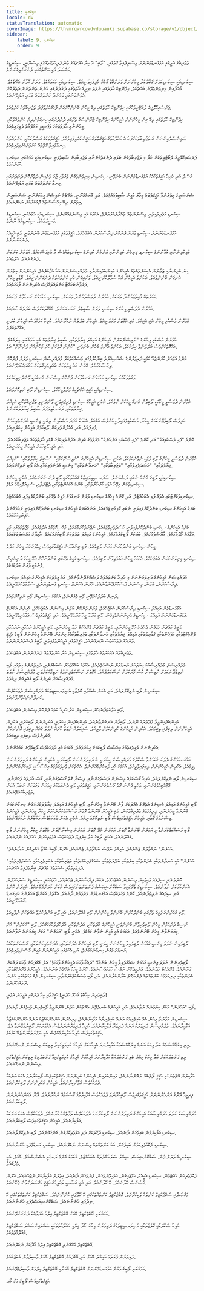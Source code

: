 ```yaml
---
title: ސިކުނޑި
locale: dv
statusTranslation: automatic
coverImage: https://lhvmrqwrcowdvduuaukz.supabase.co/storage/v1/object/public/strapi-uploads/small_cover-educacion-fundamental.webp-2d51a7828a2b1309555be27f7e2a61a0.webp
sidebar:
    label: 9. ސިކުނޑި
    order: 9
---
```

ތަޖުރިބާގެ އަލީގައި އަޅުގަނޑުމެންނަށް ވިސްނިފައިވާ ގޮތުގައި، "ލޯބި" އޭ ކިޔާ އެއްޗެއްގެ މާނަ ފުރިހަމަގޮތެއްގައި ވިސްނޭނީ، ސިކުނޑީގެ މައްސަލަ ފުރިހަމަގޮތެއްގައި ދެނެގަނެވިގެންނެވެ.

ސިކުނޑިއަކީ ސިކުނޑިކަމަށް ޤަބޫލުކުރާ މީހުންނަށް ވަރަށްބޮޑު ގޯހެއް ހެދިފައިވަނީއެވެ. ސިކުނޑިއަކީ ހަކަތައެކެވެ. ވަރަށް އޮމާން އެއްޗެކެވެ. މާއްދާއިން މިނިވަންވެވޭނެ އެއްޗެކެވެ. ހިޕްނޮޓިކް ހާލަތުގައި ނުވަތަ ނިދީގެ ހާލަތުގައި ދުރުދުރުގައި ހުންނަ ތަންތަނަށް ދަތުރުކޮށް އެތަންތަނުގައި ވަމުންދާ ކަންތައްތައް ބަލައި އަޑުއިވޭނެއެވެ.

ޕެރަސައިކޮލޮޖީގެ ލެބޯޓްރީތަކުގައި ހިޕްނޮޓިކް ހާލަތުގައި ތިބޭ މީހުން ބޭނުންކޮށްގެން ފާހަގަކުރެވޭފަދަ ތަޖުރިބާތައް ކުރެވެއެވެ.

ހިޕްނޮޓިކް ހާލަތުގައި ތިބޭ ގިނަ މީހުންނަށް އެމީހުންގެ ހިޕްނޮޓިކް ޓްރާންސްގެ ތެރޭގައި ދުރުދުރުގައި ހިނގަމުންދިޔަ ކަންތައްތަކާއި، މީހުންނާއި ޙާލަތުތަކުގެ ތަފްސީލީ މަޢުލޫމާތު ދެވިފައިވެއެވެ.

ސައިންސްވެރިންނަށް އެ ތަޖުރިބާތަކަށްފަހު އެ މަޢުލޫމާތުގެ ޙަޤީޤަތްތައް ޔަޤީންކުރެވިފައިވެއެވެ. ޙަޤީޤަތްތަކުގެ އަސްލުކަމާއި، ކަންތައްތައް ހިނގާފައިވާ ގޮތްތައް ކަށަވަރުކުރެވިފައިވެއެވެ.

ޕެރަސައިކޮލޮޖީގެ ލެބޯޓްރީތަކުން ކުރާ މި ތަޖުރިބާތަކުން ބަލައި ދެނެގަތުމުންނާއި ތަޖުރިބާއިން ސާބިތުވަނީ ސިކުނޑިއަކީ ހަމައެކަނި ސިކުނޑި ނޫންކަމެވެ.

އަސްލު އަދި ހުރިހާ ޙަޤީޤަތަކާއެކު އަޅުގަނޑުމެންނަށް ބުނެވޭނީ ސިކުނޑިން މިނިވަންވެގެން ވަގުތާއި ޖާގަ ތެރެއިން ދަތުރުކޮށް ދުރުދުރުގައި ހިނގާ ކަންތައްތައް ބަލައި އަޑުއިވޭނެއެވެ.

ސެންސަރީގެ އިތުރުންވާ ޙަޤީޤަތްތައް މިހާރު މުޅީން ސާބިތުވެއްޖެއެވެ. އަދި މޮޔައެއްނޫނީ، އެއްޗެއް ނުވިސްނޭ މީހަކަށްނޫނީ ސެންސަރީން އިތުރަށް ލިބޭ އިޙްސާސްތައް ދޮގުކުރާކަށް ނުކެރޭނެއެވެ.

ސިކުނޑި އުފެދިފައިވަނީ ވިސްނުންތައް ތައްޔާރުކުރުމަށެވެ. އެކަމަކު އެއީ ވިސްނުމެއްނޫނެވެ. ސިކުނޑިއަކީ ހަމައެކަނި ސިކުނޑީގެ ވަސީލަތެކެވެ. ސިކުނޑިއެއް ނޫނެވެ.

އަޅުގަނޑުމެންނަށް ސިކުނޑި ވަރަށް ފުންކޮށް ދިރާސާކުރަން އެބަޖެހެއެވެ. ޙަޤީޤަތުގައި އަޅުގަނޑުމެން ބޭނުންވަނީ ލޯބި އެކީއެކު ދެނެގަންނާށެވެ.

ކުދިކުދިންނާއި ޒުވާނުންގެ ސިކުނޑި، ފިރިހެން ކުދިންނާއި އަންހެން ކުދިންގެ ސިކުނޑިތައްވެސް މާ ލުއިފަސޭހައެވެ. އަވަހަށް ކަންކަން ދެނެގަނެއެވެ. ހަލުވެއެވެ.

ގިނަ ކުދިންނާއި ޒުވާނުން އެކިކަންތައްތައް އެމީހުންގެ މައިންބަފައިންނާއި މުދައްރިސުންނަށް އަހާ އުފާކުރެއެވެ. އެމީހުންނަށް އިތުރަށް އެނގެން ބޭނުންވެއެވެ. އެހެންވެ އެމީހުން އަހާ ސުވާލުކުރަނީއެވެ. ވަށައިގެން ހުރި ކަންތައްތައް ދެނެގަންނަނީއެވެ. ބޮޑެތި މީހުން ފަރުވާނުބަހައްޓާ ކަންތައްތައްވެސް އެކުދިންނަށް ފާހަގަވެއެވެ.

އަހަރުތައް ފާއިތުވަމުންދާ ވަރަކަށް، އުމުރުން ދުވަސްވަމުންދާ ވަރަކަށް، ސިކުނޑި މަޑުމަޑުން ގަނޑުވާން ފަށައެވެ.

އުމުރުން ދުވަސްވީ މީހުންގެ ސިކުނޑި ވަރަށް ސާބިތެވެ. ގަހަނގަހަނެވެ. އެއްގޮތަކަށްވެސް ބަދަލެއް ނާދެއެވެ.

އުމުރުން މުސްކުޅި މީހުން އެއީ އެއީއެވެ. އަދި އެގޮތަށް މަރުވަނީއެވެ. އެމީހުން ބަދަލެއް ނުކުރާނެއެވެ. ހުރިހާ ކަމެއްވެސް އެމީހުން ކުރަނީ އެއްގޮތަކަށެވެ.

އުމުރުން މުސްކުޅި މީހުންގެ "ނުވިސްނޭކަން"، އެމީހުންގެ އަމިއްލަ ޚިޔާލުތަކާއި، ސާބިތު ޚިޔާލުތައް އެއީ ހަމައެކަނި ހިލައެކެވެ. އެއްގޮތަކަށްވެސް ބަދަލުނުވާ ހިލައެކެވެ. އެހެންވެ އާންމު ބަހުން ބުނެވެނީ "ހުންނަ ގޮތަކަށް ހުރެ މަހާނައަށް ވަންނާށޭ" އެވެ.

އެންމެ އަވަހަށް ކުރަންޖެހޭ ކަމަކީ ދަރިވަރުންގެ ޝަޚްޞިއްޔަތު ބިނާކުރުމުގައި މަސައްކަތްކުރާ މުދައްރިސުން ސިކުނޑި ވަރަށް ފުންކޮށް ދިރާސާކުރުމެވެ. އޭރުން އައު ޖީލުތަކަށް ބުއްދިވެރިގޮތަކަށް މަގުދައްކާދެވޭނެއެވެ.

ވަގުތުތަކާއެކު ސިކުނޑި މަޑުމަޑުން ގަނޑުވާކަން ފުންކޮށް ވިސްނަން އެނގުމަކީ ވޭންދެނިވިކަމެކެވެ.

ސިކުނޑިއަކީ ޙަޤީޤީ އެއްޗެހީގެ މަރާލާމީހާއެވެ. ސިކުނޑިން ލޯބި ނެތިކޮށްލައެވެ.

އުމުރުން ދުވަސްވީ މީހާއަކީ ލޯބިވާން އެނގޭ މީހަކަށް ނުވެއެވެ. އެހެނީ އެމީހާގެ ސިކުނޑި ފުރިފައިވަނީ ވޭންދެނިވި ތަޖުރިބާތަކާއި، އަމިއްލަ ޚިޔާލުތަކާއި، ދަގަނޑުތިލަފަދަ ސާބިތު ޚިޔާލުތަކުންނެވެ.

އަދިވެސް ލޯބިވެވޭނެކަމަށް ހީކުރާ، މުސްކުޅިވެފައިވާ މީހުންވެސް އުޅެއެވެ. އެކަމަކު އެފަދަ މުސްކުޅިން ތިބެނީ ޖިންސީ އެދުންވެރިކަމުން ފުރިފައެވެ. އަދި އެއެދުންވެރިކަން ލޯބިކަމަށް އެމީހުން ހީކުރަނީއެވެ.

ކޮންމެ "ފެހި މުސްކުޅިއަކު" އަދި ކޮންމެ "ފެހި މުސްކުޅި އަންހެނަކު" މަރުވުމުގެ ކުރިން އެދުންވެރިކަމުގެ ބޮޑެތި ހާލަތްތަކެއް ތަޖުރިބާކުރެއެވެ. އަދި އެއީ ލޯބިކަމަށް އެމީހުން ހީކުރަނީއެވެ.

އުމުރުން ދުވަސްވީ މީހުންގެ ލޯބި ވުމަކީ ނުވާނެކަމެކެވެ. އެހެނީ ސިކުނޑިން އެމީހުންގެ "ނުވިސްނޭކަމާއި" "ސާބިތު ޚިޔާލުތަކާއި" "އަމިއްލަ ޚިޔާލުތަކާއި" "ހަސަދަވެރިވުމާއި" "ތަޖުރިބާތަކާއި" "ހަނދާންތަކާއި" ޖިންސީ އެދުންވެރިކަމާއި އެކު ލޯބި ނެތިކޮށްލައެވެ.

ސިކުނޑިއަކީ ލޯބީގެ އެންމެ ނުބައި ދުޝްމަނެވެ. ސުޕަރ ސިވިލައިޒްޑް ޤައުމުތަކުގައި ލޯބި ދެނެ ނުގަނެވެއެވެ. އެހެނީ މީހުންގެ ސިކުނޑިތަކުން އިވޭހާ އަޑަކީ ކާރުޚާނާތަކާއި، ބޭންކު އެކައުންޓުތަކާއި، ޕެޓްރޯލާއި، ސެލިއުލޮއިޑްގެ އަޑެވެ.

ސިކުނޑިތަކަށްޓަކައި އެތައް ފުޅި އެބަހުއްޓެވެ. އަދި ކޮންމެ މީހެއްގެ ސިކުނޑި ވަރަށް ރަނގަޅަށް ފުޅީގެ ތެރޭގައި ބަންދުކުރެވިފައި އެބަހުއްޓެވެ.

ބަޔަކު އެމީހުންގެ ސިކުނޑި ބަންދުކޮށްފައިވަނީ ނުބައި ކޮމިއުނިޒަމްގައެވެ. އަނެއްބަޔަކު އެމީހުންގެ ސިކުނޑި ބަންދުކޮށްފައިވަނީ ރަޙުމެއްނެތް ކެޕިޓަލިޒަމްގައެވެ.

ބަޔަކު އެމީހުންގެ ސިކުނޑި ބަންދުކޮށްފައިވަނީ ހަސަދަވެރިވުމުގައެވެ. ނަފްރަތުކުރުމުގައެވެ. މުއްސިކޮވުމުގެ އެދުމުގައެވެ. މުޖުތަމަޢުގައި މަތީ މަޤާމެއް ހޯދުމުގައެވެ. މާޔޫސްވުމުގައެވެ. ބަޔަކަށް ލޯބިކުރުމުގައެވެ. އެމީހުންގެ އަމިއްލަ ތަދުތަކަށް ލޯބިކުރުމުގައެވެ. އާއިލާގެ މައްސަލަތަކުގައެވެ.

މީހުން ސިކުނޑި ބަންދުކުރަން ވަރަށް ލޯބިވެއެވެ. ފުޅި ބިންދާލަން ޙަޤީޤަތުގައިވެސް ހިތްވަރުކުރާ މީހުން މަދެވެ.

ސިކުނޑި މިނިވަންކުރަން އެބަޖެހެއެވެ. އެކަމަކު މީހުން އަޅުވެތިވާން ލޯބިވެއެވެ. ސިކުނޑި ފުޅީގެ ތެރޭގައި ބަންދުނުކޮށް އުޅޭ މީހަކު ދުނިޔެއިން ފެނުމަކީ ވަރަށް މަދުކަމެކެވެ.

މުދައްރިސުން އެމީހުންގެ ދަރިވަރުންނަށް މި ހުރިހާ ކަންތައްތައް ދަސްކޮށްދޭންވާނެއެވެ. އައު ޖީލުތަކަށް އެމީހުންގެ އަމިއްލަ ސިކުނޑި ދިރާސާކުރަން، ބަލަން، ވިސްނަން ދަސްކޮށްދޭންވާނެއެވެ. އޭރުން އެކަންޏޭ ސިކުނޑި ގަނޑުވިޔަނުދީ ސަލާމަތްކުރެވޭނީއެވެ.

ދުނިޔެ ބަދަލުކުރެވޭނީ ލޯބި ވެގެންނެވެ. އެކަމަކު ސިކުނޑިން ލޯބި ނެތިކޮށްލައެވެ.

އަޅުގަނޑުމެން އަމިއްލަ ސިކުނޑި ދިރާސާކުރަން އެބަޖެހެއެވެ. ވަރަށް ފުންކޮށް ބަލަން ވިސްނަން އެބަޖެހެއެވެ. އެއިރުން އެކަންޏޭ އަޅުގަނޑުމެންނަށް އަމިއްލަ ސިކުނޑީގެ ވެރިންނަށްވެވިގެން، ލޯބި މަރާލާ މީހާ މަރާލެވޭނީއެވެ. އަދި ޙަޤީޤަތުގައިވެސް އުފާވެރިވެވޭނީއެވެ.

ލޯބީގެ މައްޗަށް ހުވަފެން ދެކެދެކެ އުޅޭ މީހުންނާއި، ލޯބީގެ މައްޗަށް ޕްރޮޖެކްޓް ހަދާ މީހުންނާއި، ލޯބި އެމީހުންގެ ރުހުމާއި ނުރުހުމާއި ޕްރޮޖެކްޓުތަކާއި ހުވަފެންތަކާއި ޤަވާއިދުތަކާއި އަމިއްލަ ޚިޔާލުތަކާއި ހަނދާންތަކާއި ތަޖުރިބާތަކާއެކު ހިންގަން ބޭނުންވާ މީހުންނަށް ލޯބީގެ ޙަޤީޤީ މާނައެއް ދުވަހަކުވެސް ނޭނގޭނެއެވެ. ޙަޤީޤަތުގައި އެމީހުންވެފައިވަނީ ލޯބީގެ ދުޝްމަނުންނަށެވެ.

ތަޖުރިބާތައް އެއްކުރުމުގެ ހާލަތުގައި ސިކުނޑިން ކުރާ ކަންތައްތައް ދެނެގަންނަން އެބަޖެހެއެވެ.

މުދައްރިސަކު، މުދައްރިސާއަކު ގިނަފަހަރު ރަނގަޅަށް ނަސޭހަތްދެއެވެ. އެކަމަކު ބައެއްފަހަރު ސަބަބެއްނެތި، ދަރިވަރުންގެ ހިތުގައި ލޯބި ނެތިވެދާނެކަމަށް ނުވިސްނާ ހުސް މޮޔަކަމުން ނަސޭހަތްދެއެވެ. އެގޮތަށް ނަސޭހަތްދިނުމުގެ ނަތީޖާއަކަށްވަނީ މުދައްރިސަށް ނުވަތަ މުދައްރިސާއަށް ކުދިންގެ ލޯބި ގެއްލިގެން ދިއުމެވެ.

ސިކުނޑިން ލޯބި ނެތިކޮށްލައެވެ. އަދި އެކަން ސްކޫލާއި ކޮލެޖާއި ޔުނިވަރސިޓީތަކުގެ މުދައްރިސުން ދުވަހަކުވެސް ހަނދާންނައްތާންވާނެއެވެ.

ލޯބި ހަލާކުވެދާނެހެން ސިކުނޑިން ކުރާ ހުރިހާ ކަމެއް ފުންކޮށް ވިސްނަން އެބަޖެހެއެވެ.

މައިންބަފައިންވީމާ ފުދޭވަރެއް ނޫނެވެ. ލޯބިވާން އެނގެންވާނެއެވެ. މައިންބަފައިން ހީކުރަނީ އެކުދިންނަށް ލޯބިކުރަނީ އެކުދިން އެމީހުންނަށް ލިބިފައި ތިބީމައެވެ. އެކުދިން އެމީހުންގެ ކުދިންކަމަށް ވާތީއެވެ. ސައިކަލެއް ނުވަތަ ކާރެއް ނުވަތަ ގެއެއް ލިބިފައި އޮންނަހެން އެކުދިންވެސް ލިބިފައި ތިބީމައެވެ.

އެކުދިންނަށް ވެރިވެގަތުމުގެ އިޙްސާސް ލޯބިކަމަށް ހީކުރެވެއެވެ. އެކަމަކު އެއީ ދުވަހަކުވެސް ލޯބިވެވޭނެ ކަމެއްނޫނެވެ.

އަޅުގަނޑުމެންގެ ދެވަނަ ގެކަމަށްވާ ސްކޫލުގެ މުދައްރިސުން ހީކުރަނީ އެ ދަރިވަރުންނަށް ލޯބިކުރަނީ އެކުދިން އެމީހުންގެ ދަރިވަރުންނަށް ވީމައެވެ. އެކުދިން އެމީހުންނަށް ލިބިފައިވާތީއެވެ. އެކަމަކު އެއީ ލޯބިކުރުމެއްނޫނެވެ. އެއްޗަކަށް ވެރިވެގަތުމުގެ އިޙްސާސަކީ ލޯބިކުރުމެއްނޫނެވެ.

ސިކުނޑިން ލޯބި ނެތިކޮށްލައެވެ. ހުރިހާ ގޯސްކަމެއް ވިސްނަން ދަސްވެގެންނާއި، ވިސްނާ ގޮތް ގޯސްވެގެންނާއި، ގޯސް އާދަތައް ވެގެންނާއި، އޮޓޮމެޓިކްވެގެންނާއި، ތަކެތި ފެންނަ ގޮތް ގޯސްވެގެންނާއި، ޙަޤީޤަތުގައި ލޯބި ދެނެގަތުމުގެ އިތުރަށް ވަގުތަކަށް ނުބަލާ އެކަން ތަޖުރިބާކުރެވޭނެއެވެ.

ލޯބި އެމީހުންގެ އަމިއްލަ މެޝިންގެ އެތެރޭގެ އެއްޗަކަށް ވާން ބޭނުންވާ މީހުންނާއި، ލޯބި އެމީހުންގެ އަމިއްލަ ޚިޔާލުތަކުގެ މަގުން ހިނގާނެކަމަށް ބޭނުންވާ މީހުންނާއި، ދިރިއުޅުމުގެ ތަޖުރިބާތަކުން، ލޯބި އެމީހުން ބޭނުންވާ ގޮތަށް މަސައްކަތްކުރާނެކަމަށް ހީކުރާ މީހުންނާއި، އެމީހުންގެ ވިސްނުމުގެ ގޮތާއި، އެމީހުން ޙަޤީޤަތުގައިވެސް ލޯބި ނެތިކޮށްލަނީއެވެ. އެހެނީ އެކަން ދުވަހަކުވެސް މަޖުބޫރެއް ނުކުރެވޭނެއެވެ.

ލޯބި މަސައްކަތްކުރަންވާނީ އަހަރެން ބޭނުންވާ ގޮތަށް، އަހަރެން އެދޭ ގޮތަށް، އަހަރެން ވިސްނާ ގޮތަށް، އެގޮތަށް ހީކުރާ މީހުންނަށް ލޯބި ގެއްލޭނެއެވެ. އެހެނީ ލޯބީގެ ކަލާ ކިޔުޕިޑް، ދުވަހަކުވެސް އަޅުވެތިކުރަން ހުއްދައެއް ނުދޭނެއެވެ.

"އަހަރެން" ނައްތާލަން ޖެހޭނެއެވެ. އަމިއްލަ ނަފްސު ނައްތާލަން ޖެހޭނެއެވެ. އޭރުން ލޯބީގެ ކުއްޖާ ގެއްލިގެން ނުދާނެއެވެ.

"އަހަރެން" އަކީ ހަނދާންތަކާއި އެދުންތަކާއި ބިރުތަކާއި ނަފްރަތުތަކާއި ޝައުޤުވެރިކަންތަކާއި ތަޖުރިބާތަކާއި އެކަނިވެރިކަމާއި ހަސަދަވެރިވުމާއި ދަހިވެތިވުމާއި ޝަހުވަތުގެ މައްޗަށް ބިނާވެފައިވާ އެއްޗެކެވެ.

ކޮންމެ އުނި ސިފައެއް ވަކިވަކިން ވިސްނަން އެބަޖެހެއެވެ. އެކަން ދިރާސާކުރަން ޖެހޭނެއެވެ. ހަމައެކަނި ސިކުނޑީގެ ސަރަޙައްދުން އެކަންކުރާކަށް ނުވާނެއެވެ. ސިކުނޑީގެ ތެރޭގައިވާ ސަބްކޮންޝިއަސްގެ ފުންތަންތަނުގައިވެސް އެކަން ކުރަންޖެހޭނެއެވެ. އެއިރުން ކޮންމެ އުނި ސިފައެއް ނެތިވެދާނެއެވެ. ކޮންމެ ވަގުތަކުވެސް އަޅުގަނޑުމެން މަރުވަމުން ދާނެއެވެ. އެގޮތަށް އެކަންޏޭ އަހަރެންގެ ހަށިގަނޑު ރޫޅާލެވޭނީއެވެ.

ލޯބި އަހަރެންގެ ފުޅީގެ ތެރޭގައި ބަންދުކުރަން ބޭނުންވާ މީހުންނަށް ލޯބި ގެއްލޭނެއެވެ. އެއީ ލޯބި ބަންދުކުރެވޭ އެއްޗަކަށް ނުވާތީއެވެ.

ނަސީބު ދެރަކަމުން މީހުން ލޯބިވެރިވާން ބޭނުންވަނީ އެމީހުންގެ އާދަތަކާއި، އެދުންތަކާއި، އާދަކާދަތަކާއެކުގައެވެ. ލޯބި "އަހަރެން" އަށް ކިޔަމަންވާން މީހުން ބޭނުންވެއެވެ. އެކަމަކު އެއީ މުޅީން ނުވާނެ ކަމެކެވެ. އެހެނީ ލޯބި "އަހަރެން" އަކަށް ކިޔަމަނެއް ނުވާނެއެވެ.

ލޯބިވެރިން ނުވަތަ ޖިންސީ ގުޅުމަށް ލޯބިވެރިވާ މީހުންނަށް ހީވަނީ ލޯބި އެމީހުންގެ އެދުންތަކާއި، އެދުންވެރިކަންތަކާއި، ގޯސްކަންތަކާއެކު ރަނގަޅު މަގުން ހިނގާނެކަމަށެވެ. އަދި އެކަމުގައި އެމީހުންނަށް މުޅީން ގޯސްހެދިފައިވެއެވެ.

ލޯބިވެރިންނޭ ނުވަތަ ޖިންސީ ގުޅުމަށް ޝައުޤުވެރިވާ މީހުން ބުނެއުޅޭ "ދައްކާ ވާހަކަ ދެމީހުންގެ ވާހަކަ!" އެވެ. އޭގެފަހުން ވާހަކަ ދައްކަން ފަށާނެއެވެ. ޕްރޮޖެކްޓް ހަދާނެއެވެ. އުންމީދުކޮށް ނަފްސު ހަމަޖައްސާނެއެވެ. ކޮންމެ މީހަކު އެއްޗެއް ބުނާނެއެވެ. އެމީހުންގެ ޕްރޮޖެކްޓްތަކާއި އެދުންތަކާއި ދިރިއުޅުމުގެ ކަންތައްތައް ފެންނަގޮތް ބަޔާންކުރާނެއެވެ. އަދި ލޯބި މަސައްކަތްކުރަންވާނީ ސިކުނޑިން ދެކޭ މަގުތަކުގައި ހުންނަ ރޭލެއްހެންނެވެ.

ލޯބިވެރިން ކިހާބޮޑު ގޯހެއް ހަދަނީ! ޙަޤީޤަތާއި ކިހާ ދުރުގައި އެމީހުން އުޅެނީ!

ލޯބި "އަހަރެން" އަކަށް ކިޔަމަނެއް ނުވާނެއެވެ. އަދި އެމީހުންގެ ބަނދެވޭނެ އެއްޗަކަށް ހަދަން ބޭނުންވީމާ ލޯބިވެރިން ވަކިވެގެން ދާނެއެވެ.

ސިކުނޑިން އަޅާނުލާ މީހުން އެއް ބައިވެރިއަކު އަނެއް ބައިވެރިޔާއާ އަޅާކިޔާނެއެވެ. ފިރިހެނުން އަންހެންކުއްޖަކު އަނެއް އަންހެންކުއްޖާއާ އަޅާކިޔާނެއެވެ. މުދައްރިސުން ދަރިވަރަކު އަނެއް ދަރިވަރާ އަޅާކިޔާނެއެވެ. ހުރިހާ ދަރިވަރުންނަށްވެސް އެއްވަރަކަށް ލޯބިނުވެވޭނެތާ އެވެ. ޙަޤީޤަތުގައިވެސް ހުރިހާ އަޅާކިޔުމެއްވެސް އެއީ ނަފްރަތުކުރަންޖެހޭ ކަމެކެވެ.

ރީތި އިރުއޮއްސުމެއް ބަލާ މީހަކު އަނެއް އިރުއޮއްސުމަކާ އަޅާކިޔާނަމަ އެމީހާއަކަށް އެމީހާގެ ކުރިމަތީގައިވާ ރީތިކަން ވިސްނަން ނޭނގޭނެއެވެ.

ރީތި ފަރުބަދައަކަށް ބަލާ މީހަކު އިއްޔެ ބެލި ފަރުބަދައަކާ އަޅާކިޔާނަމަ އެމީހާއަށް އެމީހާގެ ކުރިމަތީގައިވާ ފަރުބަދައިގެ ރީތިކަން ޙަޤީޤަތުގައި ވިސްނަން ނޭނގޭނެއެވެ.

އަޅާކިޔުން އޮތްތަނުގައި ޙަޤީޤީ ލޯތްބެއް ނުއޮންނާނެއެވެ. މައިންބަފައިން އެމީހުންގެ ކުދިންނަށް ޙަޤީޤަތުގައިވެސް ލޯބިކުރާނަމަ އެކަކު އަނެކަކާ ދުވަހަކުވެސް އަޅާނުކިޔާނެއެވެ. އެމީހުން އެކުދިންނަށް ލޯބިކުރާނެއެވެ.

ފިރިމީހާ އޭނާގެ އަންހެނުންނަށް ޙަޤީޤަތުގައިވެސް ލޯބިކުރާނަމަ ދުވަހަކުވެސް އަޅާކިޔުމުގެ ގޯސްކަމެއް ނުކުރާނެއެވެ. އޭނާ އެއަންހެނުންނަށް ލޯބިކުރާނެއެވެ.

މުދައްރިސަކު ނުވަތަ މުދައްރިސާއަކު އެމީހުންގެ ދަރިވަރުންނަށް ލޯބިކުރާނަމަ ދުވަހަކުވެސް ތަފާތެއްނުކުރާނެއެވެ. ދުވަހަކުވެސް އެކަކު އަނެކަކާ އަޅާކިޔާނެއެވެ. އެމީހުން ޙަޤީޤަތުގައިވެސް ލޯބިކުރާނެއެވެ.

ސިކުނޑި އަޅާކިޔުމުން ބައިވެގެން ދާނެއެވެ. ސިކުނޑި ދޭގޮތަކަށް ދެވި އަޅުވެތިކޮށްގެން ގެންގުޅޭނެއެވެ. ލޯބި ނެތިކޮށްލާނެއެވެ.

ސިކުނޑި ދެކޮޅުވެރިކަމުން ބައިވެގެން، އައު ކަންތައްތައް ވިސްނަން ނުކެރޭނެއެވެ. ސިކުނޑި ގަނޑުވެފައި ހުންނާނެއެވެ.

ސިކުނޑީގެ ވަރަށް ފުން، ސަބްކޮންޝިއަސް، ސިއްރު ސަރަޙައްދުތައް އެބަހުއްޓެވެ. އެކަމަކު އެންމެ ރަނގަޅީ އެސެންސްއެވެ. ހޭއެވެ. އެއީ މެދުގައެވެ.

ދެކޮޅުވެރިކަން ހުއްޓުމުން، ސިކުނޑި އެކީއެކު، ހަމަޖެހިގެން، ހަމަހިމޭންވެގެން، ފުންވެގެން ދާނެއެވެ. އިތުރަށް އަޅާކިޔާކަށް ނުޖެހޭނެއެވެ. އޭރުން އެސެންސް ހޭލާނެއެވެ. ހޭ ހޭލާނެއެވެ. އަދި އެއީ އަސާސީ ތަޢުލީމުގެ ޙަޤީޤީ މަޤްޞަދަށްވާން ޖެހޭނެއެވެ.

މަޤްޞަދާއި ސަބްޖެކްޓިވް ކަންތައް ވަކިކުރާށެވެ. އޮބްޖެކްޓިވް ކަންތައްތަކުގައި ހޭ ހޭލާފައި ހުންނާނެއެވެ. ސަބްޖެކްޓިވް ކަންތައްތަކުގައި ހޭ ނިދާފައި ހުންނާނެއެވެ. ސަބްކޮންޝިއަސްވެފައި ހުންނާނެއެވެ.

ހަމައެކަނި އޮބްޖެކްޓިވް ހޭއަށް އޮބްޖެކްޓިވް ޢިލްމު އުފަލާއެކު ދެނެގަނެވޭނެއެވެ.

ހުރިހާ ސްކޫލަކާއި ކޮލެޖުތަކާއި ޔުނިވަރސިޓީތަކުގެ ދަރިވަރުން މިހާރު ހޯދާ ޢިލްމީ މަޢުލޫމާތުތަކަކީ ސައްތައިންސައްތަ ސަބްޖެކްޓިވް މަޢުލޫމާތުތަކެވެ.

އޮބްޖެކްޓިވް ހޭއެއްނެތި އޮބްޖެކްޓިވް ޢިލްމު ހޯދާކަށް ނުކެރޭނެއެވެ.

ދަރިވަރުން ފުރަތަމަ އަމިއްލަ ހޭއަށް އަދި އޭގެފަހުން އޮބްޖެކްޓިވް ހޭއަށް ވާސިލުވާން އެބަޖެހެއެވެ.

ހަމައެކަނި ލޯބީގެ މަގުން އަޅުގަނޑުމެންނަށް އޮބްޖެކްޓިވް ހޭއަށާއި އޮބްޖެކްޓިވް ޢިލްމަށް ވާސިލުވެވޭނެއެވެ.

ޙަޤީޤަތުގައިވެސް ލޯބީގެ މަގު ހޯދ
